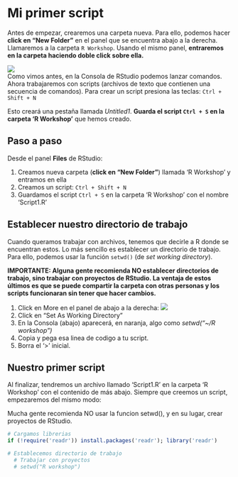 # Mi primer script{#Mi_primer_script}

Antes de empezar, crearemos una carpeta nueva. Para ello, podemos hacer **click en "New Folder"** en el panel que se encuentra abajo a la derecha. Llamaremos a la carpeta `R Workshop`. Usando el mismo panel, **entraremos en la carpeta haciendo doble click sobre ella.**

![](Images/Files.png)  
Como vimos antes, en la Consola de RStudio podemos lanzar comandos. Ahora trabajaremos con scripts (archivos de texto que contienen una secuencia de comandos). Para crear un script presiona las teclas: `Ctrl + Shift + N`  

Esto creará una pestaña llamada *Untitled1*. **Guarda el script `Ctrl + S` en la carpeta 'R Workshop'** que hemos creado.   

## Paso a paso
Desde el panel **Files** de RStudio:

1. Creamos nueva carpeta (**click en "New Folder"**) llamada 'R Workshop'  y entramos en ella 
2. Creamos un script: `Ctrl + Shift + N`
3. Guardamos el script `Ctrl + S` en la carpeta 'R Workshop' con el nombre 'Script1.R'


## Establecer nuestro directorio de trabajo
Cuando queramos trabajar con archivos, tenemos que decirle a R donde se encuentran estos. Lo más sencillo es establecer un directorio de trabajo. Para ello, podemos usar la función `setwd()` (de *set working directory*). 

**IMPORTANTE: Alguna gente recomienda NO establecer directorios de trabajo, sino trabajar con proyectos de RStudio. La ventaja de estos últimos es que se puede compartir la carpeta con otras personas y los scripts funcionaran sin tener que hacer cambios. **

1. Click en More en el panel de abajo a la derecha: ![](Images/More.png)
2. Click en "Set As Working Directory"
3. En la Consola (abajo) aparecerá, en naranja, algo como *setwd("~/R workshop")*
4. Copia y pega esa linea de codigo a tu script. 
5. Borra el '> ' inicial.


## Nuestro primer script

Al finalizar, tendremos un archivo llamado 'Script1.R' en la carpeta 'R Workshop' con el contenido de más abajo. Siempre que creemos un script, empezaremos del mismo modo:

Mucha gente recomienda NO usar la funcion setwd(), y en su lugar, crear proyectos de RStudio.

```r
# Cargamos librerias
if (!require('readr')) install.packages('readr'); library('readr')

# Establecemos directorio de trabajo
  # Trabajar con proyectos
  # setwd("R workshop")

```